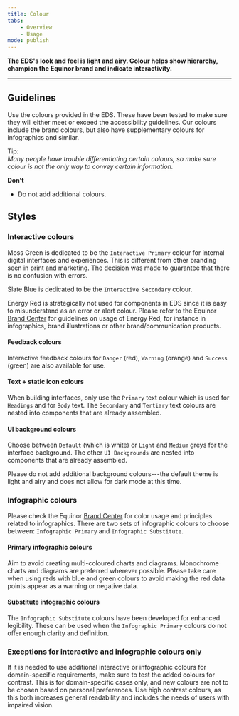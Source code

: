```yaml
---
title: Colour
tabs:
    - Overview
    - Usage
mode: publish
---
```



**The EDS's look and feel is light and airy. Colour helps show hierarchy, champion the Equinor brand and indicate interactivity.**
<!--One to two sentences as an introduction to the component-->

***

## Guidelines
<!--List how to use it, sizes, widths, grid interactions, color allowances -->

Use the colours provided in the EDS. These have been tested to make sure they will either meet or exceed the accessibility guidelines. Our colours include the brand colours, but also have supplementary colours for infographics and similar. 

Tip:  
_Many people have trouble differentiating certain colours, so make sure colour is not the only way to convey certain information._


**Don't**
<!--Bullet point list if needed -->
* Do not add additional colours. 


## Styles 
<!--One ### heading per frame in Figma, explaining each component in that frame. One 'content' section per variation if needed -->

### Interactive colours


Moss Green is dedicated to be the `Interactive Primary` colour for internal digital interfaces and experiences. 
This is different from other branding seen in print and marketing. The decision was made to guarantee that there is no confusion with errors. 

Slate Blue is dedicated to be the `Interactive Secondary` colour. 

Energy Red is strategically not used for components in EDS since it is easy to misunderstand as an error or alert colour. Please refer to the Equinor [Brand Center](https://communicationtoolbox.equinor.com/brandcenter/en/equinorbc/component/default/98 "Brand Center Toolbox Guidelines") for guidelines on usage of Energy Red, for instance in infographics, brand illustrations or other brand/communication products.

<FigmaImage url="https://www.figma.com/file/0TbIXrrObWj80Cf7KucKYFL0/Design-Tokens?node-id=330%3A79" />  
<FigmaImage url="https://www.figma.com/file/0TbIXrrObWj80Cf7KucKYFL0/Design-Tokens?node-id=330%3A143" />  
<FigmaImage url="https://www.figma.com/file/0TbIXrrObWj80Cf7KucKYFL0/Design-Tokens?node-id=330%3A2" /> 


#### Feedback colours

Interactive feedback colours for `Danger` (red), `Warning` (orange) and `Success` (green) are also available for use.

<FigmaImage url="https://www.figma.com/file/0TbIXrrObWj80Cf7KucKYFL0/Design-Tokens?node-id=330%3A145" />  
<FigmaImage url="https://www.figma.com/file/0TbIXrrObWj80Cf7KucKYFL0/Design-Tokens?node-id=330%3A467" />  
<FigmaImage url="https://www.figma.com/file/0TbIXrrObWj80Cf7KucKYFL0/Design-Tokens?node-id=330%3A558" />  


#### Text + static icon colours

When building interfaces, only use the `Primary` text colour which is used for `Headings` and for `Body` text. The `Secondary` and `Tertiary` text colours are nested into components that are already assembled.

<FigmaImage url="https://www.figma.com/file/0TbIXrrObWj80Cf7KucKYFL0/Design-Tokens?node-id=291%3A16" />  


#### UI background colours

Choose between `Default` (which is white) or `Light` and `Medium` greys for the interface background. 
The other `UI Backgrounds` are nested into components that are already assembled.  

Please do not add additional background colours---the default theme is light and airy and does not allow for dark mode at this time.

<FigmaImage url="https://www.figma.com/file/0TbIXrrObWj80Cf7KucKYFL0/Design-Tokens?node-id=291%3A228" />  


### Infographic colours 

Please check the Equinor [Brand Center](https://communicationtoolbox.equinor.com/brandcenter/en/equinorbc/component/default/104 "Brand Center Toolbox Guidelines") for color usage and principles related to infographics. There are two sets of infographic colours to choose between: `Infographic Primary` and `Infographic Substitute`. 


#### Primary infographic colours 

Aim to avoid creating multi-coloured charts and diagrams. Monochrome charts and diagrams are preferred wherever possible. Please take care when using reds with blue and green colours to avoid making the red data points appear as a warning or negative data. 

<FigmaImage url="https://www.figma.com/file/0TbIXrrObWj80Cf7KucKYFL0/Design-Tokens?node-id=335%3A8" />  


#### Substitute infographic colours

The `Infographic Substitute` colours have been developed for enhanced legibility. These can be used when the `Infographic Primary` colours do not offer enough clarity and definition. 

<FigmaImage url="https://www.figma.com/file/0TbIXrrObWj80Cf7KucKYFL0/Design-Tokens?node-id=330%3A216" />  


### Exceptions for interactive and infographic colours only

If it is needed to use additional interactive or infographic colours for domain-specific requirements, make sure to test the added colours for contrast. This is for domain-specific cases only, and new colours are not to be chosen based on personal preferences. Use high contrast colours, as this both increases general readability and includes the needs of users with impaired vision. 
